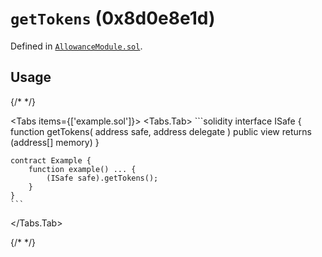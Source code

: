 



# `getTokens` (0x8d0e8e1d)






Defined in [`AllowanceModule.sol`](https://github.com/safe-global/safe-modules/tree/allowance/v0.1.1/modules/allowances/contracts/AllowanceModule.sol#L287).


## Usage

{/* <!-- vale off --> */}

<Tabs items={['example.sol']}>
  <Tabs.Tab>
    ```solidity
    interface ISafe {
        function getTokens( address safe, address delegate ) public view returns (address[] memory)
    }

    contract Example {
        function example() ... {
            (ISafe safe).getTokens();
        }
    }
    ```
  </Tabs.Tab>
</Tabs>

{/* <!-- vale on --> */}






